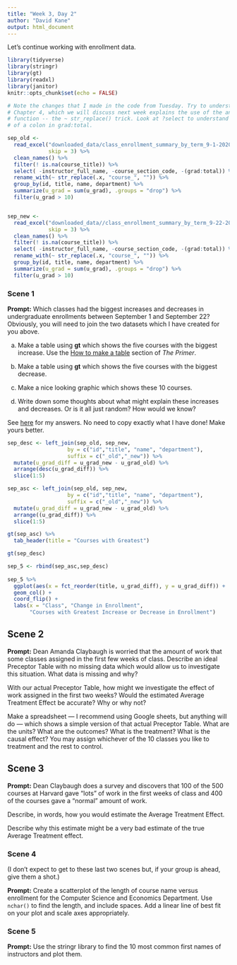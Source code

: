 ```yaml
---
title: "Week 3, Day 2"
author: "David Kane"
output: html_document
---
```


Let's continue working with enrollment data.


```r
library(tidyverse)
library(stringr)
library(gt)
library(readxl)
library(janitor)
knitr::opts_chunk$set(echo = FALSE)

# Note the changes that I made in the code from Tuesday. Try to understand them.
# Chapter 4, which we will discuss next week explains the use of the anonymous
# function -- the ~ str_replace() trick. Look at ?select to understand the use
# of a colon in grad:total.

sep_old <- 
  read_excel("downloaded_data/class_enrollment_summary_by_term_9-1-2020.xlsx", 
             skip = 3) %>% 
  clean_names() %>% 
  filter(! is.na(course_title)) %>% 
  select( -instructor_full_name, -course_section_code, -(grad:total)) %>%
  rename_with(~ str_replace(.x, "course_", "")) %>% 
  group_by(id, title, name, department) %>% 
  summarize(u_grad = sum(u_grad), .groups = "drop") %>% 
  filter(u_grad > 10)


sep_new <- 
  read_excel("downloaded_data//class_enrollment_summary_by_term_9-22-2020.xlsx", 
             skip = 3) %>% 
  clean_names() %>% 
  filter(! is.na(course_title)) %>% 
  select( -instructor_full_name, -course_section_code, -(grad:total)) %>%
  rename_with(~ str_replace(.x, "course_", "")) %>% 
  group_by(id, title, name, department) %>% 
  summarize(u_grad = sum(u_grad), .groups = "drop") %>% 
  filter(u_grad > 10)
```

### Scene 1

**Prompt:** Which classes had the biggest increases and decreases in undergraduate enrollments between September 1 and September 22? Obviously, you will need to join the two datasets which I have created for you above.

a) Make a table using **gt** which shows the five courses with the biggest increase. Use the [How to make a table](https://davidkane9.github.io/PPBDS/tools.html#how-to-make-a-table) section of *The Primer*.

b) Make a table using **gt** which shows the five courses with the biggest decrease.

c) Make a nice looking graphic which shows these 10 courses.

d) Write down some thoughts about what might explain these increases and decreases. Or is it all just random? How would we know?

See [here](https://rpubs.com/dkane/week-3) for my answers. No need to copy exactly what I have done! Make yours better.

```r

sep_desc <- left_join(sep_old, sep_new, 
                   by = c("id","title", "name", "department"), 
                   suffix = c("_old","_new")) %>%
  mutate(u_grad_diff = u_grad_new - u_grad_old) %>%
  arrange(desc(u_grad_diff)) %>%
  slice(1:5)

sep_asc <- left_join(sep_old, sep_new, 
                   by = c("id","title", "name", "department"), 
                   suffix = c("_old","_new")) %>%
  mutate(u_grad_diff = u_grad_new - u_grad_old) %>%
  arrange((u_grad_diff)) %>%
  slice(1:5)

gt(sep_asc) %>%
  tab_header(title = "Courses with Greatest")

gt(sep_desc)

```

```r

sep_5 <- rbind(sep_asc,sep_desc)
  
sep_5 %>%
  ggplot(aes(x = fct_reorder(title, u_grad_diff), y = u_grad_diff)) +
  geom_col() +
  coord_flip() +
  labs(x = "Class", "Change in Enrollment", 
       "Courses with Greatest Increase or Decrease in Enrollment")

```

## Scene 2

**Prompt:** Dean Amanda Claybaugh is worried that the amount of work that some classes assigned in the first few weeks of class. Describe an ideal Preceptor Table with no missing data which would allow us to investigate this situation. What data is missing and why? 

With our actual Preceptor Table, how might we investigate the effect of work assigned in the first two weeks? Would the estimated Average Treatment Effect be accurate? Why or why not?

Make a spreadsheet --- I recommend using Google sheets, but anything will do --- which shows a simple version of that actual Preceptor Table. What are the units? What are the outcomes? What is the treatment? What is the causal effect? You may assign whichever of the 10 classes you like to treatment and the rest to control.

## Scene 3

**Prompt:** Dean Claybaugh does a survey and discovers that 100 of the 500 courses at Harvard gave "lots" of work in the first weeks of class and 400 of the courses gave a "normal" amount of work.

Describe, in words, how you would estimate the Average Treatment Effect. 

Describe why this estimate might be a very bad estimate of the true Average Treatment effect.

### Scene 4

(I don't expect to get to these last two scenes but, if your group is ahead, give them a shot.)

**Prompt:** Create a scatterplot of the length of course name versus enrollment for the Computer Science and Economics Department. Use `nchar()` to find the length, and include spaces. Add a linear line of best fit on your plot and scale axes appropriately.


### Scene 5

**Prompt:** Use the stringr library to find the 10 most common first names of instructors and plot them. 

